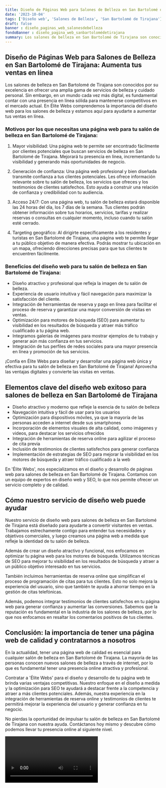 ```yaml
---
title: Diseño de Páginas Web para Salones de Belleza en San Bartolomé de Tirajana
date: '2023-10-04'
tags: ['Diseño web', 'Salones de Belleza', 'San Bartolomé de Tirajana']
draft: false
banner : diseño_paginas_web_salonesdebelleza
fondoBanner : diseño_pagina_web_sanbartolomédetirajana
summary: Los salones de belleza en San Bartolomé de Tirajana son conocidos por su excelencia en ofrecer una amplia gama de servicios de belleza y cuidado personal. Sin embargo, en un mundo cada vez más digital, es fundamental contar con una presencia en línea sólida para mantenerse competitivos en el mercado actual. En Élite Webs comprendemos la importancia del diseño web para los salones de belleza y estamos aquí para ayudarte a aumentar tus ventas en línea.
---
```


## Diseño de Páginas Web para Salones de Belleza en San Bartolomé de Tirajana: Aumenta tus ventas en línea

Los salones de belleza en San Bartolomé de Tirajana son conocidos por su excelencia en ofrecer una amplia gama de servicios de belleza y cuidado personal. Sin embargo, en un mundo cada vez más digital, es fundamental contar con una presencia en línea sólida para mantenerse competitivos en el mercado actual. En Élite Webs comprendemos la importancia del diseño web para los salones de belleza y estamos aquí para ayudarte a aumentar tus ventas en línea.

### Motivos por los que necesitas una página web para tu salón de belleza en San Bartolomé de Tirajana:

1. Mayor visibilidad: Una página web te permite ser encontrado fácilmente por clientes potenciales que buscan servicios de belleza en San Bartolomé de Tirajana. Mejorará tu presencia en línea, incrementando tu visibilidad y generando más oportunidades de negocio.

2. Generación de confianza: Una página web profesional y bien diseñada transmite confianza a tus clientes potenciales. Les ofrece información relevante sobre tu salón de belleza, los servicios que ofreces y los testimonios de clientes satisfechos. Esto ayuda a construir una relación de confianza y credibilidad con tu audiencia.

3. Acceso 24/7: Con una página web, tu salón de belleza estará disponible las 24 horas del día, los 7 días de la semana. Tus clientes podrán obtener información sobre tus horarios, servicios, tarifas y realizar reservas o consultas en cualquier momento, incluso cuando tu salón esté cerrado.

4. Targeting geográfico: Al dirigirte específicamente a los residentes y turistas en San Bartolomé de Tirajana, una página web te permite llegar a tu público objetivo de manera efectiva. Podrás mostrar tu ubicación en un mapa, ofreciendo direcciones precisas para que tus clientes te encuentren fácilmente.

### Beneficios del diseño web para tu salón de belleza en San Bartolomé de Tirajana:

- Diseño atractivo y profesional que refleja la imagen de tu salón de belleza.
- Experiencia de usuario intuitiva y fácil navegación para maximizar la satisfacción del cliente.
- Integración de herramientas de reserva y pago en línea para facilitar el proceso de reserva y garantizar una mayor conversión de visitas en ventas.
- Optimización para motores de búsqueda (SEO) para aumentar tu visibilidad en los resultados de búsqueda y atraer más tráfico cualificado a tu página web.
- Integramos galerías de imágenes para mostrar ejemplos de tu trabajo y generar aún más confianza en tus servicios.
- Integración de tus perfiles de redes sociales para una mayor presencia en línea y promoción de tus servicios.

¡Confía en Élite Webs para diseñar y desarrollar una página web única y efectiva para tu salón de belleza en San Bartolomé de Tirajana! Aprovecha las ventajas digitales y convierte las visitas en ventas.

<GifSeo />

<Cta />

## Elementos clave del diseño web exitoso para salones de belleza en San Bartolomé de Tirajana

- Diseño atractivo y moderno que refleje la esencia de tu salón de belleza
- Navegación intuitiva y fácil de usar para los usuarios
- Optimización para dispositivos móviles, ya que la mayoría de las personas acceden a internet desde sus smartphones
- Incorporación de elementos visuales de alta calidad, como imágenes y videos, para destacar los servicios ofrecidos
- Integración de herramientas de reserva online para agilizar el proceso de cita previa
- Inclusión de testimonios de clientes satisfechos para generar confianza
- Implementación de estrategias de SEO para mejorar la visibilidad en los motores de búsqueda y atraer tráfico cualificado a la web

En 'Élite Webs', nos especializamos en el diseño y desarrollo de páginas web para salones de belleza en San Bartolomé de Tirajana. Contamos con un equipo de expertos en diseño web y SEO, lo que nos permite ofrecer un servicio completo y de calidad.

## Cómo nuestro servicio de diseño web puede ayudar

Nuestro servicio de diseño web para salones de belleza en San Bartolomé de Tirajana está diseñado para ayudarte a convertir visitantes en ventas. Trabajamos estrechamente contigo para entender tus necesidades y objetivos comerciales, y luego creamos una página web a medida que refleje la identidad de tu salón de belleza.

Además de crear un diseño atractivo y funcional, nos enfocamos en optimizar tu página web para los motores de búsqueda. Utilizamos técnicas de SEO para mejorar tu visibilidad en los resultados de búsqueda y atraer a un público objetivo interesado en tus servicios.

También incluimos herramientas de reserva online que simplifican el proceso de programación de citas para tus clientes. Esto no solo mejora la experiencia del usuario, sino que también te ayuda a ahorrar tiempo en la gestión de citas telefónicas.

Además, podemos integrar testimonios de clientes satisfechos en tu página web para generar confianza y aumentar las conversiones. Sabemos que la reputación es fundamental en la industria de los salones de belleza, por lo que nos enfocamos en resaltar los comentarios positivos de tus clientes.

## Conclusión: la importancia de tener una página web de calidad y contratarnos a nosotros

En la actualidad, tener una página web de calidad es esencial para cualquier salón de belleza en San Bartolomé de Tirajana. La mayoría de las personas conocen nuevos salones de belleza a través de internet, por lo que es fundamental tener una presencia online atractiva y profesional.

Contratar a 'Élite Webs' para el diseño y desarrollo de tu página web te brinda varias ventajas competitivas. Nuestro enfoque en el diseño a medida y la optimización para SEO te ayudará a destacar frente a la competencia y atraer a más clientes potenciales. Además, nuestra experiencia en la integración de herramientas de reserva online y testimonios de clientes te permitirá mejorar la experiencia del usuario y generar confianza en tu negocio.

No pierdas la oportunidad de impulsar tu salón de belleza en San Bartolomé de Tirajana con nuestra ayuda. Contáctanos hoy mismo y descubre cómo podemos llevar tu presencia online al siguiente nivel.

<Video />

<CtaBot job='Salones de Belleza' city='San Bartolomé de Tirajana'/>

<Gmaps query='San Bartolomé de Tirajana+españa+maps' />